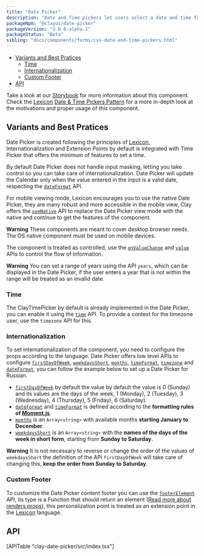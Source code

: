 ```yaml
---
title: "Date Picker"
description: "Date and Time pickers let users select a date and time for a form."
packageNpm: "@clayui/date-picker"
packageVersion: "3.0.0-alpha.1"
packageStatus: "Beta"
sibling: "docs/components/forms/css-date-and-time-pickers.html"
---
```



<div class="nav-toc-absolute">
<div class="nav-toc">

- [Variants and Best Pratices](#variants-and-best-pratices)
  - [Time](#time)
  - [Internationalization](#internationalization)
  - [Custom Footer](#custom-footer)
- [API](#api)

</div>
</div>

<div class="clay-site-alert alert alert-warning">
   Take a look at our <a href="https://storybook-clayui.netlify.com/?path=/story/claydatepicker--default">Storybook</a> for more information about this component.
</div>

<div class="clay-site-alert alert alert-info">
	Check the <a href="https://liferay.design/lexicon/">Lexicon</a> <a href="https://liferay.design/lexicon/core-components/forms/picker-date-time/">Date & Time Pickers Pattern</a> for a more in-depth look at the motivations and proper usage of this component.
</div>

## Variants and Best Pratices

Date Picker is created following the principles of <a href="https://liferay.design/lexicon/core-components/forms/picker-date-time/">Lexicon</a>, Internationalization and Extension Points by default is integrated with Time Picker that offers the minimum of features to set a time.

By default Date Picker does not handle input masking, letting you take control so you can take care of internationalization. Date Picker will update the Calendar only when the value entered in the input is a valid date, respecting the [`dateFormat`](#api-dateFormat) API.

For mobile viewing mode, Lexicon encourages you to use the native Date Picker, they are many robust and more accessible in the mobile view, Clay offers the [`useNative`](#api-useNative) API to replace the Date Picker view mode with the native and continue to get the features of the component.

<div class="clay-site-alert alert alert-warning">
	<strong class="lead">Warning</strong>
	These components are meant to cover desktop browser needs. The OS native component must be used on mobile devices.
</div>

The component is treated as controlled, use the [`onValueChange`](#api-onValueChange) and [`value`](#api-value) APIs to control the flow of information.

<div class="clay-site-alert alert alert-warning">
	<strong class="lead">Warning</strong>
	You can set a range of years using the API <code class="language-text">years</code>, which can be displayed in the Date Picker, if the user enters a year that is not within the range will be treated as an invalid date.
</div>

<DatePickerWithState />

### Time

The ClayTimePicker by default is already implemented in the Date Picker, you can enable it using the [`time`](#api-time) API. To provide a context for the timezone user, use the `timezone` API for this.

<DatePickerWithTime />

### Internationalization

To set internationalization of the component, you need to configure the props according to the language. Date Picker offers low level APIs to configure [`firstDayOfWeek`](#api-firstDayOfWeek), [`weekdaysShort`](#api-weekdaysShort), [`months`](#api-months), [`timeFormat`](#api-timeFormat), [`timezone`](#api-timezone) and [`dateFormat`](#api-dateFormat), you can follow the example below to set up a Date Picker for Russian.

<DatePickerLocale />

- [`firstDayOfWeek`](#api-firstDayOfWeek) by default the value  by default the value is 0 (Sunday) and its values ​​are the days of the week, 1 (Monday), 2 (Tuesday), 3 (Wednesday), 4 (Thursday), 5 (Friday), 6 (Saturday).
- [`dateFormat`](#api-dateFormat) and [`timeFormat`](#api-timeFormat) is defined according to the **formatting rules of [Moment.js](https://momentjs.com/docs/#/parsing/string-format/)**.
- [`months`](#api-months) is an `Array<string>` with available months **starting January to December**.
- [`weekdaysShort`](#api-weekdaysShort) is an `Array<string>` with the **names of the days of the week in short form**, starting from **Sunday to Saturday**.

<div class="clay-site-alert alert alert-warning">
	<strong class="lead">Warning</strong>
	It is not necessary to reverse or change the order of the values ​​of <code class="language-text">weekdaysShort</code> the definition of the API <code class="language-text">firstDayOfWeek</code> will take care of changing this, <b>keep the order from Sunday to Saturday</b>.
</div>

### Custom Footer

To customize the Date Picker content footer you can use the [`footerElement`](#api-footerElement) API, its type is a Function that should return an element ([Read more about renders props](https://reactjs.org/docs/render-props.html)), this personalization point is treated as an extension point in the <a href="https://liferay.design/lexicon/">Lexicon</a> language.

<DatePickerCustomFooter />

## API

<div>
	[APITable "clay-date-picker/src/index.tsx"]
</div>
